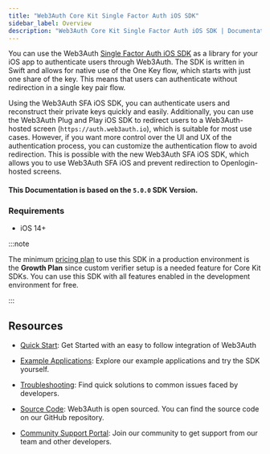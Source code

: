 ```yaml
---
title: "Web3Auth Core Kit Single Factor Auth iOS SDK"
sidebar_label: Overview
description: "Web3Auth Core Kit Single Factor Auth iOS SDK | Documentation - Web3Auth"
---
```


You can use the Web3Auth
[Single Factor Auth iOS SDK](https://github.com/Web3Auth/single-factor-auth-swift) as a library for
your iOS app to authenticate users through Web3Auth. The SDK is written in Swift and allows for
native use of the One Key flow, which starts with just one share of the key. This means that users
can authenticate without redirection in a single key pair flow.

Using the Web3Auth SFA iOS SDK, you can authenticate users and reconstruct their private keys
quickly and easily. Additionally, you can use the Web3Auth Plug and Play iOS SDK to redirect users
to a Web3Auth-hosted screen (`https://auth.web3auth.io`), which is suitable for most use cases.
However, if you want more control over the UI and UX of the authentication process, you can
customize the authentication flow to avoid redirection. This is possible with the new Web3Auth SFA
iOS SDK, which allows you to use Web3Auth SFA iOS and prevent redirection to Openlogin-hosted
screens.

#### This Documentation is based on the `5.0.0` SDK Version.

### Requirements

- iOS 14+

:::note

The minimum [pricing plan](https://web3auth.io/pricing.html) to use this SDK in a production
environment is the **Growth Plan** since custom verifier setup is a needed feature for Core Kit
SDKs. You can use this SDK with all features enabled in the development environment for free.

:::

## Resources

- [Quick Start](/quick-start?product=CORE_KIT&sdk=SFA_IOS&framework=IOS&stepIndex=0): Get Started
  with an easy to follow integration of Web3Auth

- [Example Applications](/examples?product=Core+Kit&sdk=Single+Factor+Auth+iOS+SDK): Explore our
  example applications and try the SDK yourself.

- [Troubleshooting](/troubleshooting): Find quick solutions to common issues faced by developers.

- [Source Code](https://github.com/Web3Auth/single-factor-auth-swift): Web3Auth is open sourced. You
  can find the source code on our GitHub repository.

- [Community Support Portal](https://web3auth.io/community/c/help-core-kit/sfa-ios-sdk/30): Join our
  community to get support from our team and other developers.
